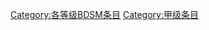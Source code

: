 {{catmore1|[[Wikipedia:BDSM专题|Wikipedia:BDSM专题]]}}
{{Articles by Quality| topic=BDSM|project=BDSM|format=toc}}
{{emptycat}}

[[Category:各等级BDSM条目|Category:各等级BDSM条目]]
[[Category:甲级条目|Category:甲级条目]]